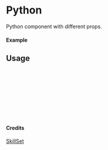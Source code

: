 
<Meta of={Python} title="SkillSet/Python" />

# Python

Python component with different props.

#### Example

<Canvas of={Python.Primary} />

## Usage

```ts
import { Python } from "yadl-ui";

const Example = () => {
  return (
      <Python />
  );
};

export default Example;
```

#### Credits
[SkillSet](https://skillicons.dev)
